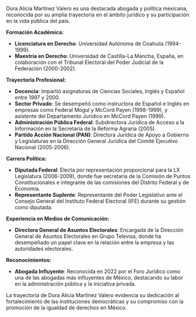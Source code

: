 Dora Alicia Martínez Valero es una destacada abogada y política mexicana, reconocida por su amplia trayectoria en el ámbito jurídico y su participación en la vida pública del país.

**Formación Académica:**

- **Licenciatura en Derecho**: Universidad Autónoma de Coahuila (1994-1999).
- **Maestría en Derecho**: Universidad de Castilla-La Mancha, España, en colaboración con el Tribunal Electoral del Poder Judicial de la Federación (2000-2002).

**Trayectoria Profesional:**

- **Docencia**: Impartió asignaturas de Ciencias Sociales, Inglés y Español entre 1997 y 2000.
- **Sector Privado**: Se desempeñó como instructora de Español e Inglés en empresas como Federal Mogul y McCord Payen (1998-1999), y asistente del Departamento Jurídico en McCord Payen (1999).
- **Administración Pública Federal**: Subdirectora Jurídica de Acceso a la Información en la Secretaría de la Reforma Agraria (2005).
- **Partido Acción Nacional (PAN)**: Directora Jurídica de Apoyo a Gobierno y Legislaturas en la Dirección General Jurídica del Comité Ejecutivo Nacional (2005-2006).

**Carrera Política:**

- **Diputada Federal**: Electa por representación proporcional para la LX Legislatura (2006-2009), donde fue secretaria de la Comisión de Puntos Constitucionales e integrante de las comisiones del Distrito Federal y de Economía.
- **Representante Suplente**: Representante del Poder Legislativo ante el Consejo General del Instituto Federal Electoral (IFE) durante su gestión como diputada.

**Experiencia en Medios de Comunicación:**

- **Directora General de Asuntos Electorales**: Encargada de la Dirección General de Asuntos Electorales en Grupo Televisa, donde ha desempeñado un papel clave en la relación entre la empresa y las autoridades electorales.

**Reconocimientos:**

- **Abogada Influyente**: Reconocida en 2022 por el Foro Jurídico como una de las abogadas más influyentes de México, destacando su labor en la administración pública y la iniciativa privada.

La trayectoria de Dora Alicia Martínez Valero evidencia su dedicación al fortalecimiento de las instituciones democráticas y su compromiso con la promoción de la igualdad de derechos en México.
